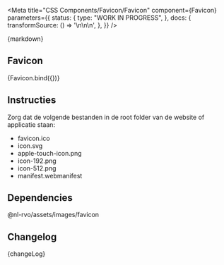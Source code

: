 
<Meta
  title="CSS Components/Favicon/Favicon"
  component={Favicon}
  parameters={{
    status: {
      type: "WORK IN PROGRESS",
    },
    docs: {
      transformSource: () =>
        '<link rel="manifest" href="/manifest.webmanifest">\n<link rel="icon" href="/favicon.ico" sizes="any">\n<link rel="icon" href="/icon.svg" type="image/svg+xml">\n<link rel="apple-touch-icon" href="/apple-touch-icon.png">',
    },
  }}
/>

<Description>{markdown}</Description>

## Favicon

<Canvas>
  <Story name="Favicon">{Favicon.bind({})}</Story>
</Canvas>

## Instructies

Zorg dat de volgende bestanden in de root folder van de website of applicatie staan:

- favicon.ico
- icon.svg
- apple-touch-icon.png
- icon-192.png
- icon-512.png
- manifest.webmanifest

## Dependencies

@nl-rvo/assets/images/favicon

## Changelog

<Description>{changeLog}</Description>
